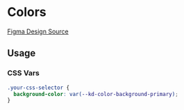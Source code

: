 
<Meta of={ColorsStories} />

# Colors

[Figma Design Source](https://www.figma.com/file/5TqtPa7KWfhJbQv6ELnbqf/Foundation?node-id=72%3A17784&mode=dev)

<Stories />

## Usage

### CSS Vars

```css
.your-css-selector {
  background-color: var(--kd-color-background-primary);
}
```
